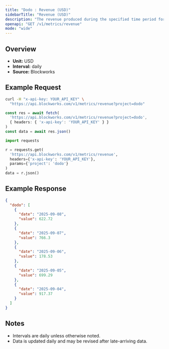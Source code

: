 ```yaml
---
title: "Dodo : Revenue (USD)"
sidebarTitle: "Revenue (USD)"
description: "The revenue produced during the specified time period for given project."
openapi: "GET /v1/metrics/revenue"
mode: "wide"
---
```


## Overview

- **Unit:** USD
- **Interval:** daily
- **Source:** Blockworks

## Example Request

<CodeGroup>

```bash cURL
curl -H "x-api-key: YOUR_API_KEY" \
  "https://api.blockworks.com/v1/metrics/revenue?project=dodo"
```

```typescript TypeScript
const res = await fetch(
  'https://api.blockworks.com/v1/metrics/revenue?project=dodo',
  { headers: { 'x-api-key': 'YOUR_API_KEY' } }
)
const data = await res.json()
```

```python Python
import requests

r = requests.get(
  'https://api.blockworks.com/v1/metrics/revenue',
  headers={'x-api-key': 'YOUR_API_KEY'},
  params={'project': 'dodo'}
)
data = r.json()
```

</CodeGroup>

## Example Response

```json
{
  "dodo": [
    {
      "date": "2025-09-08",
      "value": 622.72
    },
    {
      "date": "2025-09-07",
      "value": 766.3
    },
    {
      "date": "2025-09-06",
      "value": 178.53
    },
    {
      "date": "2025-09-05",
      "value": 699.29
    },
    {
      "date": "2025-09-04",
      "value": 917.37
    }
  ]
}
```

## Notes
- Intervals are daily unless otherwise noted.
- Data is updated daily and may be revised after late-arriving data.

